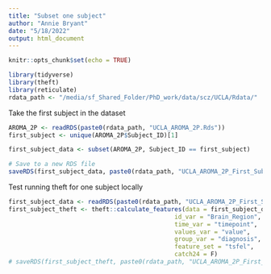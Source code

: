 ```yaml
---
title: "Subset one subject"
author: "Annie Bryant"
date: "5/18/2022"
output: html_document
---
```


```r
knitr::opts_chunk$set(echo = TRUE)
```


```r
library(tidyverse)
library(theft)
library(reticulate)
rdata_path <- "/media/sf_Shared_Folder/PhD_work/data/scz/UCLA/Rdata/"
```

Take the first subject in the dataset
```r
AROMA_2P <- readRDS(paste0(rdata_path, "UCLA_AROMA_2P.Rds"))
first_subject <- unique(AROMA_2P$Subject_ID)[1]

first_subject_data <- subset(AROMA_2P, Subject_ID == first_subject)

# Save to a new RDS file
saveRDS(first_subject_data, paste0(rdata_path, "UCLA_AROMA_2P_First_Subject.Rds"))
```


Test running theft for one subject locally
```r
first_subject_data <- readRDS(paste0(rdata_path, "UCLA_AROMA_2P_First_Subject.Rds"))
first_subject_theft <- theft::calculate_features(data = first_subject_data, 
                                              id_var = "Brain_Region", 
                                              time_var = "timepoint", 
                                              values_var = "value", 
                                              group_var = "diagnosis", 
                                              feature_set = "tsfel",
                                              catch24 = F)
# saveRDS(first_subject_theft, paste0(rdata_path, "UCLA_AROMA_2P_First_Subject_theft.Rds"))
```

